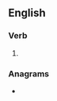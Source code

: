 ==English==

===Verb===
{{head|en|verb form}}

# {{en-past of|reck}}

===Anagrams===
* {{anagrams|en|Decker|Dereck|decker|redeck}}